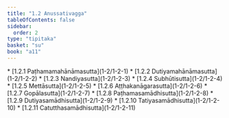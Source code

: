 ```yaml
---
title: "1.2 Anussativagga"
tableOfContents: false
sidebar:
  order: 2
type: "tipitaka"
basket: "su"
book: "a11"
---
```



<DynamicBreadcrumb />



<TableOfContents book="a11" section="1.2">
* [1.2.1 Paṭhamamahānāmasutta](1-2/1-2-1)
* [1.2.2 Dutiyamahānāmasutta](1-2/1-2-2)
* [1.2.3 Nandiyasutta](1-2/1-2-3)
* [1.2.4 Subhūtisutta](1-2/1-2-4)
* [1.2.5 Mettāsutta](1-2/1-2-5)
* [1.2.6 Aṭṭhakanāgarasutta](1-2/1-2-6)
* [1.2.7 Gopālasutta](1-2/1-2-7)
* [1.2.8 Paṭhamasamādhisutta](1-2/1-2-8)
* [1.2.9 Dutiyasamādhisutta](1-2/1-2-9)
* [1.2.10 Tatiyasamādhisutta](1-2/1-2-10)
* [1.2.11 Catutthasamādhisutta](1-2/1-2-11)
</TableOfContents>